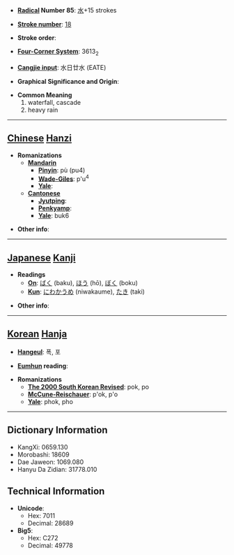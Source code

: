 * '''[[Wiktionary:Chinese radical index| Radical]] Number 85''': [[Wiktionary:Chinese radical index 水|水]]+15 strokes

* '''[[Wiktionary:Chinese total strokes index|Stroke number]]''': [[Wiktionary:Chinese total strokes index 18|18]]

* '''Stroke order''': 

* '''[[Wiktionary:Chinese four corner index|Four-Corner System]]''': 3613<sub>2</sub>

* '''[[Wiktionary:Chinese Cangjie index|Cangjie input]]''': 水日廿水 (EATE)

* '''Graphical Significance and Origin''': 

* '''Common Meaning'''
*#waterfall, cascade
*# heavy rain


----

== [[Chinese]] [[Hanzi]] ==

* '''Romanizations'''
** '''[[Mandarin]]'''
*** '''[[Pinyin]]''': pù (pu4)
*** '''[[Wade-Giles]]''': p'u<sup>4</sup>
*** '''[[Yale]]''': 
** '''[[Cantonese]]'''
*** '''[[Jyutping]]''':
*** '''[[Penkyamp]]''': 
*** '''[[Yale]]''': buk6

* '''Other info''': 

----

== [[Japanese]] [[Kanji]] ==

* '''Readings'''
** '''[[On]]''': [[ばく]] (baku), [[ほう]] (hō), [[ぼく]] (boku)
** '''[[Kun]]''': [[にわかうめ]] (niwakaume), [[たき]] (taki)

* '''Other info''':  

----

== [[Korean]] [[Hanja]] ==

* '''[[Hangeul]]''': 폭, 포

* '''[[Eumhun]] reading''': 

* '''Romanizations'''
** '''[[The 2000 South Korean Revised Romanization|The 2000 South Korean Revised]]''': pok, po
** '''[[McCune-Reischauer]]''': p'ok, p'o
** '''[[Yale]]''': phok, pho

----

== Dictionary Information ==

* KangXi: 0659.130
* Morobashi: 18609
* Dae Jaweon: 1069.080
* Hanyu Da Zidian: 31778.010

== Technical Information ==

* '''Unicode''':
** Hex: 7011
** Decimal: 28689
* '''Big5''':
** Hex: C272
** Decimal: 49778